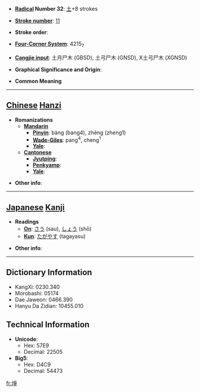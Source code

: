 * '''[[Wiktionary:Chinese radical index| Radical]] Number 32''': [[Wiktionary:Chinese radical index 土|土]]+8 strokes

* '''[[Wiktionary:Chinese total strokes index|Stroke number]]''': [[Wiktionary:Chinese total strokes index 11|11]]

* '''Stroke order''': 

* '''[[Wiktionary:Chinese four corner index|Four-Corner System]]''': 4215<sub>7</sub>

* '''[[Wiktionary:Chinese Cangjie index|Cangjie input]]''': 土月尸木 (GBSD), 土弓尸木 (GNSD), X土弓尸木 (XGNSD)

* '''Graphical Significance and Origin''': 

* '''Common Meaning'''

----

== [[Chinese]] [[Hanzi]] ==

* '''Romanizations'''
** '''[[Mandarin]]'''
*** '''[[Pinyin]]''': bàng (bang4), zhēng (zheng1)
*** '''[[Wade-Giles]]''': pang<sup>4</sup>, cheng<sup>1</sup>
*** '''[[Yale]]''': 
** '''[[Cantonese]]'''
*** '''[[Jyutping]]''':
*** '''[[Penkyamp]]''': 
*** '''[[Yale]]''': 

* '''Other info''': 

----

== [[Japanese]] [[Kanji]] ==

* '''Readings'''
** '''[[On]]''': [[さう]] (sau), [[しょう]] (shō)
** '''[[Kun]]''': [[たがやす]] (tagayasu)

* '''Other info''':  

----

== Dictionary Information ==

* KangXi: 0230.340
* Morobashi: 05174
* Dae Jaweon: 0466.390
* Hanyu Da Zidian: 10455.010

== Technical Information ==

* '''Unicode''':
** Hex: 57E9
** Decimal: 22505
* '''Big5''':
** Hex: D4C9
** Decimal: 54473

[[fr:埩]]